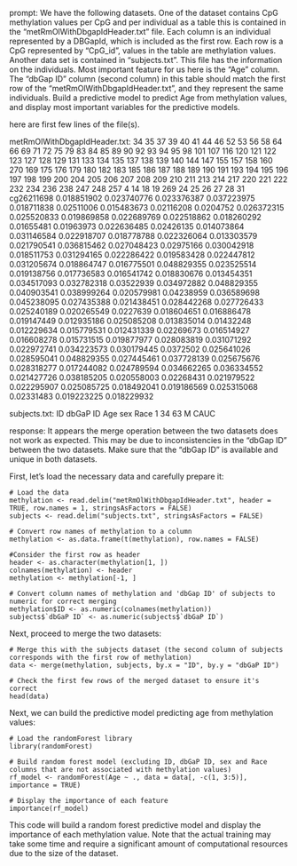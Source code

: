 prompt:
We have the following datasets. One of the dataset contains CpG methylation values per CpG and per individual as a table this is contained in the “metRmOlWithDbgapIdHeader.txt” file. Each column is an individual represented by a DBGapId, which is included as the first row. Each row is a CpG represented by "CpG_id", values in the table are methylation values. Another data set is contained in “subjects.txt”. This file has the information on the individuals. Most important feature for us here is the "Age" column. The "dbGap ID" column (second column) in this table should match the first row of the "metRmOlWithDbgapIdHeader.txt", and they represent the same individuals. Build a predictive model to predict Age from methylation values, and display most important variables for the predictive models. 

here are first few lines of the file(s).

metRmOlWithDbgapIdHeader.txt:
	34	35	37	39	40	41	44	46	52	53	56	58	64	66	69	71	72	75	79	83	84	85	89	90	92	93	94	95	98	101	107	116	120	121	122	123	127	128	129	131	133	134	135	137	138	139	140	144	147	155	157	158	160	270	169	175	176	179	180	182	183	185	186	187	188	189	190	191	193	194	195	196	197	198	199	200	204	205	206	207	208	209	210	211	213	214	217	220	221	222	232	234	236	238	247	248	257	4	14	18	19	269	24	25	26	27	28	31
cg26211698	0.018851902	0.023740776	0.023376387	0.037223975	0.018711838	0.02511006	0.015483673	0.02116208	0.0204752	0.026372315	0.025520833	0.019869858	0.022689769	0.022518862	0.018260292	0.01655481	0.01963973	0.022636485	0.02426135	0.014073864	0.031146584	0.022918707	0.018778788	0.022326064	0.013303579	0.021790541	0.036815462	0.027048423	0.02975166	0.030042918	0.018511753	0.031294165	0.022286422	0.019583428	0.022447812	0.031205674	0.018864747	0.016775501	0.048829355	0.023525514	0.019138756	0.017736583	0.016541742	0.018830676	0.013454351	0.034517093	0.032782318	0.03522939	0.034972882	0.048829355	0.040903541	0.038999264	0.020579981	0.04238959	0.036589698	0.045238095	0.027435388	0.021438451	0.028442268	0.027726433	0.025240189	0.020265549	0.0227639	0.018604651	0.016886478	0.019147449	0.012935186	0.025085208	0.013835014	0.01432248	0.012229634	0.015779531	0.012431339	0.02269673	0.016514927	0.016608278	0.015731515	0.019877977	0.028083819	0.031071292	0.022972741	0.034223573	0.030179445	0.0372502	0.025641026	0.028595041	0.048829355	0.027445461	0.037728139	0.025675676	0.028318277	0.017244082	0.024789594	0.034662265	0.036334552	0.021427726	0.038185205	0.020558003	0.02268431	0.021979522	0.022295907	0.025085725	0.018492041	0.019186569	0.025315068	0.02331483	0.019223225	0.018229932


subjects.txt:
ID	dbGaP ID	Age	sex	Race
1	34	63	M	CAUC


response:
It appears the merge operation between the two datasets does not work as expected. This may be due to inconsistencies in the "dbGap ID" between the two datasets. Make sure that the "dbGap ID" is available and unique in both datasets. 

First, let's load the necessary data and carefully prepare it:

```
# Load the data
methylation <- read.delim("metRmOlWithDbgapIdHeader.txt", header = TRUE, row.names = 1, stringsAsFactors = FALSE)
subjects <- read.delim("subjects.txt", stringsAsFactors = FALSE)

# Convert row names of methylation to a column
methylation <- as.data.frame(t(methylation), row.names = FALSE)

#Consider the first row as header
header <- as.character(methylation[1, ])
colnames(methylation) <- header
methylation <- methylation[-1, ]

# Convert column names of methylation and 'dbGap ID' of subjects to numeric for correct merging
methylation$ID <- as.numeric(colnames(methylation))
subjects$`dbGaP ID` <- as.numeric(subjects$`dbGaP ID`)
```

Next, proceed to merge the two datasets:

```
# Merge this with the subjects dataset (the second column of subjects corresponds with the first row of methylation)
data <- merge(methylation, subjects, by.x = "ID", by.y = "dbGaP ID")

# Check the first few rows of the merged dataset to ensure it's correct
head(data)
```

Next, we can build the predictive model predicting age from methylation values:

```
# Load the randomForest library
library(randomForest)

# Build random forest model (excluding ID, dbGaP ID, sex and Race columns that are not associated with methylation values)
rf_model <- randomForest(Age ~ ., data = data[, -c(1, 3:5)], importance = TRUE)

# Display the importance of each feature
importance(rf_model)
```
This code will build a random forest predictive model and display the importance of each methylation value. Note that the actual training may take some time and require a significant amount of computational resources due to the size of the dataset.
